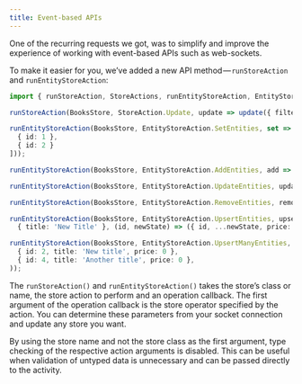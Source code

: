 ```yaml
---
title: Event-based APIs
---
```


One of the recurring requests we got, was to simplify and improve the experience of working with event-based APIs such as web-sockets.

To make it easier for you, we’ve added a new API method — `runStoreAction` and `runEntityStoreAction`:

```ts
import { runStoreAction, StoreActions, runEntityStoreAction, EntityStoreActions  } from '@datorama/akita';

runStoreAction(BooksStore, StoreAction.Update, update => update({ filter: 'COMPLETE' }));

runEntityStoreAction(BooksStore, EntityStoreAction.SetEntities, set => set([
  { id: 1 },
  { id: 2 }
]));

runEntityStoreAction(BooksStore, EntityStoreAction.AddEntities, add => add({ id: 1 }));

runEntityStoreAction(BooksStore, EntityStoreAction.UpdateEntities, update => update(2, { title: 'New title' }));

runEntityStoreAction(BooksStore, EntityStoreAction.RemoveEntities, remove => remove(2));

runEntityStoreAction(BooksStore, EntityStoreAction.UpsertEntities, upsert => upsert([2, 3],
  { title: 'New Title' }, (id, newState) => ({ id, ...newState, price: 0 })));

runEntityStoreAction(BooksStore, EntityStoreAction.UpsertManyEntities, upsertMany => upsertMany([
  { id: 2, title: 'New title', price: 0 },
  { id: 4, title: 'Another title', price: 0 },
));
```

The `runStoreAction()` and `runEntityStoreAction()` takes the store’s class or name, the store action to perform and an operation
callback. The first argument of the operation callback is the store operator specified by the action. You can determine
these parameters from your socket connection and update any store you want.

By using the store name and not the store class as the first argument, type checking of the respective action arguments is disabled.
This can be useful when validation of untyped data is unnecessary and can be passed directly to the activity.
